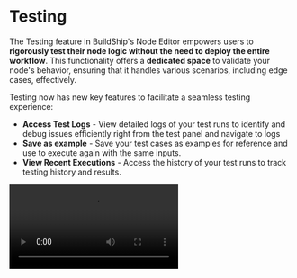 # Testing




The Testing feature in BuildShip's Node Editor empowers users to **rigorously test their node logic without the need to
deploy the entire workflow**. This functionality offers a **dedicated space** to validate your node's behavior, ensuring
that it handles various scenarios, including edge cases, effectively.

Testing now has new key features to facilitate a seamless testing experience:

- **Access Test Logs** - View detailed logs of your test runs to identify and debug issues efficiently right from the
  test panel and navigate to logs
- **Save as example** - Save your test cases as examples for reference and use to execute again with the same inputs.
- **View Recent Executions** - Access the history of your test runs to track testing history and results.

<Video src='/integrations/developer-tools/testing.mp4' />

## Testing Individual Nodes

During the development of your workflows, you have the ability to test individual nodes directly from the **node on the
Canvas** or right from the **Node Editor**. This streamlined approach allows you to validate the functionality of your
nodes without the necessity of deploying the entire workflow.

Here's how you can test individual nodes:

<Steps>

### Create or Select a Node

Begin by creating a custom node using our **AI Node Generator** or **selecting a node from the Nodeverse** that aligns
with your workflow requirements.

### Open the Node Editor

Access the **Node Editor** `</>` to view and modify the configuration of your chosen node. You can even customize nodes
using JavaScript or TypeScript to meet your specific needs. (For more information on editing nodes, refer to our
[guide on node customization](/basics/node#editing-and-customizing-nodes).)

<Image src={nodeTesting2} alt='Node Testing' width={1200} />

### Testing Nodes

On the left side of the Node Editor, you'll find the **Testing Node**. This feature allows you to **manually input
values** that correspond to the inputs of the node you're testing. This way, you can ensure that your node's logic
effectively covers various edge-case scenarios.

### Test Node Logic

Once you've input the test values, click the "**Test Node**" button. This action evaluates your node's logic against the
provided test case without requiring you to save or deploy the entire workflow. In case of any errors, you'll receive a
detailed error message, once you click on the exclamation mark, that you can use to debug your node's logic.

<Image src={nodeTestingEditor} alt='Node Testing' width={1200} />

</Steps>

## Testing Entire Workflows

Beyond testing individual nodes, BuildShip enables you to **validate the functionality of your entire workflow**,
including triggers and logic nodes, before deploying it.

<Image src={nodeTestingEntire} alt='Node Testing' width={1200} />

Follow the steps below to test your workflow:

<Steps>

### Build Your Workflow

[Create your workflow](/basics/workflow) by adding triggers and logic nodes that define the sequence of actions to
achieve your goals. (Or pick up a pre-built template or a set of pre-built nodes via the Nodeverse)

### Access the Testing Mode

At any point in your workflow-building process, click on the "Test" button located in the top-right menu.

### Configure Parameters

Before running the test, provide any necessary parameters. For instance, in the case of an HTTP Trigger, you can specify
the request body that your trigger will receive.

### Run the Test

Click "**Run**" to initiate the test. Your logic nodes will execute one after another, validating their functionality.
**Successfully executed nodes will display a green checkmark ✅**, while any **failing nodes will be marked with a red
exclamation mark ❗️**.

### Debugging

In case of node failures, the testing mode reveals the exact node responsible for the error ocurred. Clicking on the
exclamation mark reveals the error code and message, helping you pinpoint and address issues efficiently.

</Steps>

## Saving and Using examples

Saving and using examples in BuildShip's testing feature allows you to preserve specific test cases for future reference
and reuse. This functionality is particularly useful for maintaining consistency in your testing process and quickly
re-executing tests with the same inputs. Follow the steps below to save and use examples:

<Image src={saveAsExample} alt='Save-as-example' width={1200} />

<Steps>

### Access Saved Examples

Navigate to the **Examples** section within the Node Editor or the Testing Mode. Here, you'll find a list of all your
saved examples.

### Use an Example

Select an example from the list and click play **▶️** button. The test inputs will be automatically populated with the
values from the saved example, allowing you to re-run the test with the same parameters.

</Steps>

<Callout type='info' emoji='🧪'>
Learn more about adding **Unit Tests** to your nodes using the **Tests** feature in the node editor in our [Unit Testing](/unit-testing) guide.
</Callout>